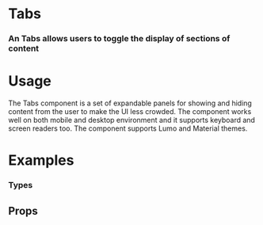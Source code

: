 
<Meta title="Blocks|Tabs" component={Tabs} />

# Tabs

### An Tabs allows users to toggle the display of sections of content

<Preview withToolbar>
  <Story name="Standard">
     <Tabs>
          <TabItem label="Tab" isSelected />
          <TabItem label="Tab" />
          <TabItem label="Tab" />
        </Tabs>
  </Story>
</Preview>

# Usage

The Tabs component is a set of expandable panels for showing and hiding content from the user to make the UI less crowded. The component works well on both mobile and desktop environment and it supports keyboard and screen readers too. The component supports Lumo and Material themes.

# Examples

### Types

<Preview>
  <Story name="Types">
  <Grid columns="1">
   <Tabs>
        <TabItem label="Tab" />
        <TabItem label="Tab" />
        <TabItem label="Tab" />
      </Tabs>
      <Tabs isVertical>
        <TabItem label="Tab" />
        <TabItem label="Tab" isSelected />
        <TabItem label="Tab" />
      </Tabs>
        <Tabs>
        <TabItem label="Tab" icon="user" />
        <TabItem label="Tab" icon="user" />
        <TabItem label="Tab" icon="user" />
      </Tabs>
       <Tabs>
        <TabItem icon="user" />
        <TabItem icon="settings" />
        <TabItem icon="report" />
      </Tabs>
      <Tabs>
        <TabItem label="Tab" count="1" />
        <TabItem label="Tab" count="87" />
        <TabItem label="Tab" count="2" />
      </Tabs>
      <Tabs disabled>
        <TabItem label="Tab" />
        <TabItem label="Tab" />
        <TabItem label="Tab" />
      </Tabs>
       <Tabs>
          <TabItem label="Tab" />
          <TabItem label="Tab" disabled />
          <TabItem label="Tab" />
        </Tabs>
      </Grid>
  </Story>
</Preview>


## Props

<Props of={Tabs} />